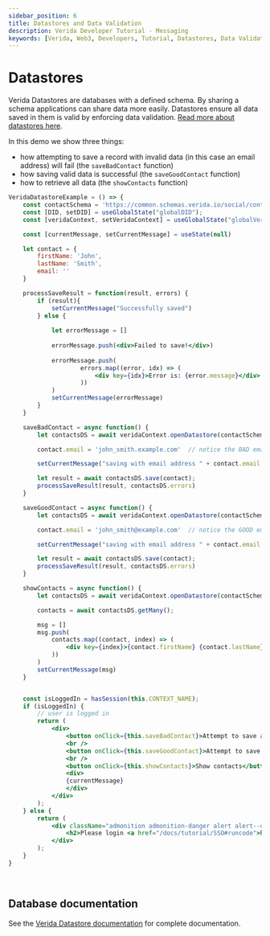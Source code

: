 ```yaml
---
sidebar_position: 6
title: Datastores and Data Validation
description: Verida Developer Tutorial - Messaging
keywords: [Verida, Web3, Developers, Tutorial, Datastores, Data Validation]
---
```


# Datastores 

Verida Datastores are databases with a defined schema. By sharing a schema applications can share data more easily. 
Datastores ensure all data saved in them is valid by enforcing data validation. [Read more about datastores here](/client-sdk/data.md#opening-datastores).

In this demo we show three things:
 * how attempting to save a record with invalid data (in this case an email address) will fail (the `saveBadContact` function)
 * how saving valid data is successful (the `saveGoodContact` function) 
 * how to retrieve all data (the `showContacts` function)

```jsx live
VeridaDatastoreExample = () => {
    const contactSchema = 'https://common.schemas.verida.io/social/contact/v0.1.0/schema.json';
    const [DID, setDID] = useGlobalState("globalDID");
    const [veridaContext, setVeridaContext] = useGlobalState("globalVeridaContext")

    const [currentMessage, setCurrentMessage] = useState(null)

    let contact = {
        firstName: 'John',
        lastName: 'Smith',
        email: ''
    }

    processSaveResult = function(result, errors) {
        if (result){
            setCurrentMessage("Successfully saved")
        } else {
            
            let errorMessage = []
            
            errorMessage.push(<div>Failed to save!</div>)
            
            errorMessage.push(
                    errors.map((error, idx) => (
                        <div key={idx}>Error is: {error.message}</div>
                    ))
            )
            setCurrentMessage(errorMessage)
        }
    }

    saveBadContact = async function() {
        let contactsDS = await veridaContext.openDatastore(contactSchema)

        contact.email = 'john_smith.example.com'  // notice the BAD email address

        setCurrentMessage("saving with email address " + contact.email )

        let result = await contactsDS.save(contact);
        processSaveResult(result, contactsDS.errors)
    }

    saveGoodContact = async function() {
        let contactsDS = await veridaContext.openDatastore(contactSchema)

        contact.email = 'john_smith@example.com'  // notice the GOOD email address

        setCurrentMessage("saving with email address " + contact.email )

        let result = await contactsDS.save(contact);
        processSaveResult(result, contactsDS.errors)
    }

    showContacts = async function() {
        let contactsDS = await veridaContext.openDatastore(contactSchema)

        contacts = await contactsDS.getMany();

        msg = []
        msg.push(
            contacts.map((contact, index) => (
                <div key={index}>{contact.firstName} {contact.lastName}: {contact.email}</div>
            ))
        )
        setCurrentMessage(msg)
    }


    const isLoggedIn = hasSession(this.CONTEXT_NAME);
    if (isLoggedIn) {
        // user is logged in
        return (
            <div>
                <button onClick={this.saveBadContact}>Attempt to save an invalid contact</button>
                <br />
                <button onClick={this.saveGoodContact}>Attempt to save an valid contact</button>
                <br />
                <button onClick={this.showContacts}>Show contacts</button>
                <div>
                {currentMessage}
                </div>
            </div>
        );
    } else {
        return (
            <div className="admonition admonition-danger alert alert--danger">
                <h2>Please login <a href="/docs/tutorial/SSO#runcode">here</a></h2>
            </div>
        );
    }
}

```
<!-- this is a target so we can link to the end of the code block -->
<a name="runcode">&nbsp;</a>

## Database documentation

See the [Verida Datastore documentation](/client-sdk/data.md) for complete documentation. 





